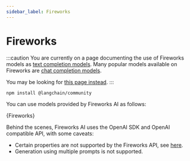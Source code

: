 ```yaml
---
sidebar_label: Fireworks
---
```



# Fireworks

:::caution
You are currently on a page documenting the use of Fireworks models as [text completion models](/docs/concepts/#llms). Many popular models available on Fireworks are [chat completion models](/docs/concepts/#chat-models).

You may be looking for [this page instead](/docs/integrations/chat/fireworks/).
:::


<IntegrationInstallTooltip></IntegrationInstallTooltip>

```bash npm2yarn
npm install @langchain/community
```

You can use models provided by Fireworks AI as follows:


<CodeBlock language="typescript">{Fireworks}</CodeBlock>

Behind the scenes, Fireworks AI uses the OpenAI SDK and OpenAI compatible API, with some caveats:

- Certain properties are not supported by the Fireworks API, see [here](https://readme.fireworks.ai/docs/openai-compatibility#api-compatibility).
- Generation using multiple prompts is not supported.
